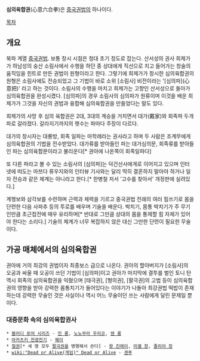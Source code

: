 '''심의육합권'''(心意六合拳)은 [[중국권법]]의 하나이다.

[[목차]]

== 개요 ==
북파 계열 [[중국권법]]. 보통 창시 시점은 청대 초기 정도로 잡는다. 산서성의 권사 희제가가 하남성의 숭산 소림사에서 수행을 하던 중 상대에게 직선으로 치고 들어가는 창술의 움직임을 힌트로 만든 권법이 원형이라고 한다. 그렇기에 희제가가 창시한 심의육합권의 원형은 소림사에도 전승되었고 그 기법이 바로 소위 [소림사] 비전이라는 '[심의파](心意把)' 라고 하는 것이다. 소림사의 수행을 마치고 희제가는 고향인 산서성으로 돌아가 심의육합권을 완성시켰다. [심의파]의 경우 소림사의 심의파가 원류이며 이것을 배운 희제가가 그것을 자신의 권법과 융합해 심의육합권을 만들었다는 말도 있다.

희제가의 사망 후 심의 육합권은 2대, 3대의 계승을 거치면서 대가(戴家)와 회족파 두개 파로 갈라졌다. 갈라지기까지의 햇수는 파마다 주장이 다르다.

대가의 창시자는 대룡방, 회족 일파는 마학례라는 권사라고 하며 두 사람은 조계무에게 심의육합권의 기법을 전수받았다. 대가류를 받아들인 파는 대가심의문, 회족류를 받아들인 파는 심의육합문이라고 불리운다[* 권아에 나온쪽이 회족일파다]

또 다른 파라고 볼 수 있는 소림사의 [심의파]는 덕건선사에게로 이어지고 있으며 인터넷에 떠도는 마쯔다 류우지와의 인터뷰 기사와는 달리 딱히 결혼하지 말아야 하거나 일자 전승과 같은 체계는 아니라고 한다.[* 한병철 저서 '고수를 찾아서' 개정판에 실려있다.]

계행보와 삼각보를 수련하며 근력과 체력을 기르고 중국권법 전래의 여러 힘쓰기로 몸을 단련한 다음 사파추 등의 투로를 배우며 기술을 배운다. 박치기, 몸통 박치기가 주 무기인만큼 초근접전에 매우 유리하며[* 반대로 그만큼 상대의 몸을 통제할 힘 자체가 있어야 한다는 소리다.] 기술의 체계가 너무 복잡하지 않은 대신 그만한 단련이 필요한 무술이다.

== 가공 매체에서의 심의육합권 ==
권아에 거의 최강의 권법이자 최종보스 급으로 나온다. 권아의 할아버지가 [소림사]의 오공과 싸울 때 오공이 쓰던 기법이 [심의파]이고 권아가 마지막에 결투를 벌인 토니 탄 역시 회족의 심의육합권을 익혔으며 [태극권], [형의권], [팔극권]의 고법 등이 심의육합권의 영향을 받아 강력한 몸통치기가 들어있다는 이야기가 나돌아 최강권법 떡밥이 존재하는데 강력한 무술인 것은 사실이나 역시 어느 무술이던 쓰는 사람에게 달린 문제일 뿐이다.

=== 대중문화 속의 심의육합권사 ===
 * [[블러디 로어 시리즈]] - [[진 롱]], [[노노무라 우리코]], [[쉔 롱]]
 * [[아카츠키 전광전기]] - [[웨이]]
 * [[철권]][* 세 명 모두 [[팔극권]]을 병행해서 쓴다] - [[왕 진레이]], [[미셸 창]], [[줄리아 창]]
 * [[wiki:"Dead or Alive(게임)" Dead or Alive]] - [[겐푸]]
